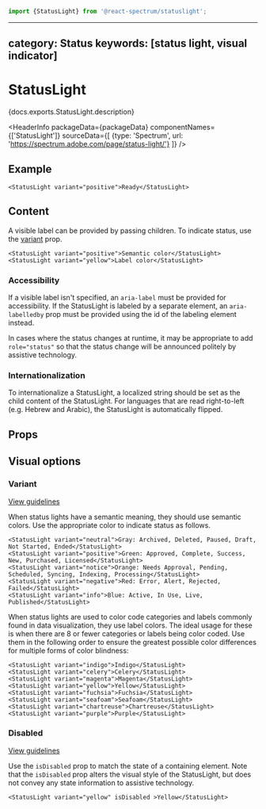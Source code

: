 <!-- Copyright 2020 Adobe. All rights reserved.
This file is licensed to you under the Apache License, Version 2.0 (the "License");
you may not use this file except in compliance with the License. You may obtain a copy
of the License at http://www.apache.org/licenses/LICENSE-2.0
Unless required by applicable law or agreed to in writing, software distributed under
the License is distributed on an "AS IS" BASIS, WITHOUT WARRANTIES OR REPRESENTATIONS
OF ANY KIND, either express or implied. See the License for the specific language
governing permissions and limitations under the License. -->



```jsx import
import {StatusLight} from '@react-spectrum/statuslight';
```

---
category: Status
keywords: [status light, visual indicator]
---

# StatusLight

<p>{docs.exports.StatusLight.description}</p>

<HeaderInfo
  packageData={packageData}
  componentNames={['StatusLight']}
  sourceData={[
    {type: 'Spectrum', url: 'https://spectrum.adobe.com/page/status-light/'}
  ]} />

## Example

```tsx example
<StatusLight variant="positive">Ready</StatusLight>
```

## Content

A visible label can be provided by passing children. To indicate status, use the [variant](#variant) prop.

```tsx example fragment=true
<StatusLight variant="positive">Semantic color</StatusLight>
<StatusLight variant="yellow">Label color</StatusLight>
```

### Accessibility
If a visible label isn't specified, an `aria-label` must be provided for accessibility. If the StatusLight is labeled by a separate element, an `aria-labelledby` prop must be provided using the id of the labeling element instead.

In cases where the status changes at runtime, it may be appropriate to add `role="status"` so that the status change will be announced politely by assistive technology.

### Internationalization

To internationalize a StatusLight, a localized string should be set as the child content of the StatusLight.
For languages that are read right-to-left (e.g. Hebrew and Arabic), the StatusLight is automatically flipped.

## Props

<PropTable component={docs.exports.StatusLight} links={docs.links} />

## Visual options

### Variant
[View guidelines](https://spectrum.adobe.com/page/status-light/#Semantic-variants)

When status lights have a semantic meaning, they should use semantic colors.
Use the appropriate color to indicate status as follows.

```tsx example fragment=true
<StatusLight variant="neutral">Gray: Archived, Deleted, Paused, Draft, Not Started, Ended</StatusLight>
<StatusLight variant="positive">Green: Approved, Complete, Success, New, Purchased, Licensed</StatusLight>
<StatusLight variant="notice">Orange: Needs Approval, Pending, Scheduled, Syncing, Indexing, Processing</StatusLight>
<StatusLight variant="negative">Red: Error, Alert, Rejected, Failed</StatusLight>
<StatusLight variant="info">Blue: Active, In Use, Live, Published</StatusLight>
```

When status lights are used to color code categories and labels commonly found in data visualization,
they use label colors. The ideal usage for these is when there are 8 or fewer categories or labels being color coded.
Use them in the following order to ensure the greatest possible color differences for multiple forms of color blindness:

```tsx example fragment=true
<StatusLight variant="indigo">Indigo</StatusLight>
<StatusLight variant="celery">Celery</StatusLight>
<StatusLight variant="magenta">Magenta</StatusLight>
<StatusLight variant="yellow">Yellow</StatusLight>
<StatusLight variant="fuchsia">Fuchsia</StatusLight>
<StatusLight variant="seafoam">Seafoam</StatusLight>
<StatusLight variant="chartreuse">Chartreuse</StatusLight>
<StatusLight variant="purple">Purple</StatusLight>
```

### Disabled
[View guidelines](https://spectrum.adobe.com/page/status-light/#Disabled)

Use the `isDisabled` prop to match the state of a containing element.
Note that the `isDisabled` prop alters the visual style of the StatusLight,
but does not convey any state information to assistive technology.

```tsx example
<StatusLight variant="yellow" isDisabled >Yellow</StatusLight>
```
